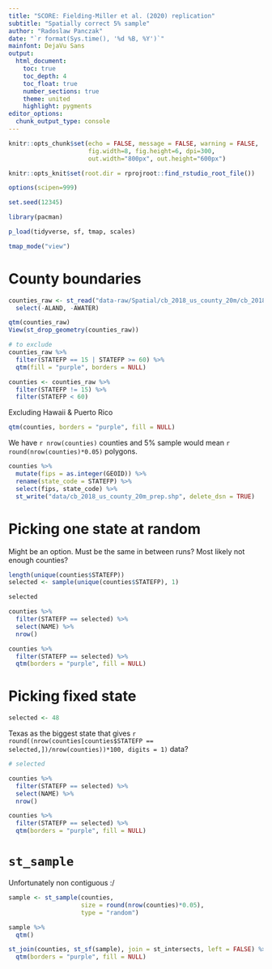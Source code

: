 ```yaml
---
title: "SCORE: Fielding-Miller et al. (2020) replication"
subtitle: "Spatially correct 5% sample"
author: "Radoslaw Panczak"
date: "`r format(Sys.time(), '%d %B, %Y')`"
mainfont: DejaVu Sans
output: 
  html_document: 
    toc: true
    toc_depth: 4
    toc_float: true
    number_sections: true
    theme: united 
    highlight: pygments 
editor_options: 
  chunk_output_type: console
---
```


<!-- ------------------------------------------------------------ --> 

```r
knitr::opts_chunk$set(echo = FALSE, message = FALSE, warning = FALSE, 
                      fig.width=8, fig.height=6, dpi=300, 
                      out.width="800px", out.height="600px")

knitr::opts_knit$set(root.dir = rprojroot::find_rstudio_root_file())

options(scipen=999)

set.seed(12345)

library(pacman) 

p_load(tidyverse, sf, tmap, scales)

tmap_mode("view")
```


# County boundaries

```r
counties_raw <- st_read("data-raw/Spatial/cb_2018_us_county_20m/cb_2018_us_county_20m.shp") %>% 
  select(-ALAND, -AWATER)

qtm(counties_raw)
View(st_drop_geometry(counties_raw))

# to exclude
counties_raw %>% 
  filter(STATEFP == 15 | STATEFP >= 60) %>% 
  qtm(fill = "purple", borders = NULL)

counties <- counties_raw %>% 
  filter(STATEFP != 15) %>% 
  filter(STATEFP < 60)
```

Excluding Hawaii & Puerto Rico

```r
qtm(counties, borders = "purple", fill = NULL)
```

We have `r nrow(counties)` counties and 5% sample would mean `r round(nrow(counties)*0.05)` polygons.

```r
counties %>% 
  mutate(fips = as.integer(GEOID)) %>% 
  rename(state_code = STATEFP) %>% 
  select(fips, state_code) %>% 
  st_write("data/cb_2018_us_county_20m_prep.shp", delete_dsn = TRUE)
```


# Picking one state at random

Might be an option. Must be the same in between runs? Most likely not enough counties?

```r
length(unique(counties$STATEFP))
selected <- sample(unique(counties$STATEFP), 1)

selected

counties %>% 
  filter(STATEFP == selected) %>% 
  select(NAME) %>% 
  nrow()

counties %>% 
  filter(STATEFP == selected) %>% 
  qtm(borders = "purple", fill = NULL)
```


# Picking fixed state 

```r
selected <- 48
```

Texas as the biggest state that gives `r round((nrow(counties[counties$STATEFP == selected,])/nrow(counties))*100, digits = 1)` data?

```r
# selected

counties %>% 
  filter(STATEFP == selected) %>% 
  select(NAME) %>% 
  nrow()

counties %>% 
  filter(STATEFP == selected) %>% 
  qtm(borders = "purple", fill = NULL)
```

# `st_sample` 

Unfortunately non contiguous :/

```r
sample <- st_sample(counties, 
                    size = round(nrow(counties)*0.05), 
                    type = "random") 

sample %>% 
  qtm()

st_join(counties, st_sf(sample), join = st_intersects, left = FALSE) %>% 
  qtm(borders = "purple", fill = NULL)
```

